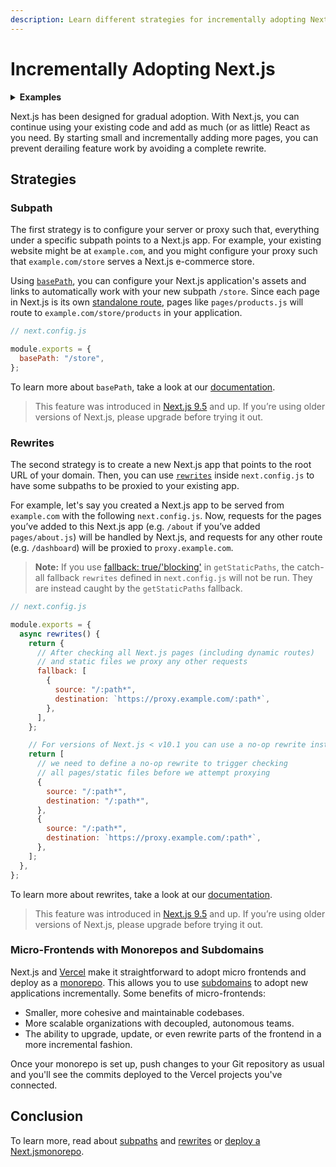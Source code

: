 ```yaml
---
description: Learn different strategies for incrementally adopting Next.js into your development workflow.
---
```


# Incrementally Adopting Next.js

<details>
  <summary>
    <b>Examples</b>
  </summary>
  <ul>
    <li>
      <a href="https://github.com/vercel/next.js/tree/canary/examples/rewrites">
        Rewrites
      </a>
    </li>
    <li>
      <a href="https://github.com/vercel/next.js/tree/canary/examples/redirects">
        Redirects
      </a>
    </li>
    <li>
      <a href="https://github.com/vercel/next.js/tree/canary/examples/with-zones">
        Multi-Zones
      </a>
    </li>
  </ul>
</details>

Next.js has been designed for gradual adoption. With Next.js, you can continue using your existing code and add as much (or as little) React as you need. By starting small and incrementally adding more pages, you can prevent derailing feature work by avoiding a complete rewrite.

## Strategies

### Subpath

The first strategy is to configure your server or proxy such that, everything under a specific subpath points to a Next.js app. For example, your existing website might be at `example.com`, and you might configure your proxy such that `example.com/store` serves a Next.js e-commerce store.

Using [`basePath`](/docs/api-reference/next.config.js/basepath.md), you can configure your Next.js application's assets and links to automatically work with your new subpath `/store`. Since each page in Next.js is its own [standalone route](/docs/routing/introduction.md), pages like `pages/products.js` will route to `example.com/store/products` in your application.

```jsx
// next.config.js

module.exports = {
  basePath: "/store",
};
```

To learn more about `basePath`, take a look at our [documentation](/docs/api-reference/next.config.js/basepath.md).

> This feature was introduced in [Next.js 9.5](https://nextjs.org/blog/next-9-5) and up. If you’re using older versions of Next.js, please upgrade before trying it out.

### Rewrites

The second strategy is to create a new Next.js app that points to the root URL of your domain. Then, you can use [`rewrites`](/docs/api-reference/next.config.js/rewrites.md) inside `next.config.js` to have some subpaths to be proxied to your existing app.

For example, let's say you created a Next.js app to be served from `example.com` with the following `next.config.js`. Now, requests for the pages you’ve added to this Next.js app (e.g. `/about` if you’ve added `pages/about.js`) will be handled by Next.js, and requests for any other route (e.g. `/dashboard`) will be proxied to `proxy.example.com`.

> **Note:** If you use [fallback: true/'blocking'](/docs/api-reference/data-fetching/get-static-paths#fallback-true) in `getStaticPaths`, the catch-all fallback `rewrites` defined in `next.config.js` will not be run. They are instead caught by the `getStaticPaths` fallback.

```jsx
// next.config.js

module.exports = {
  async rewrites() {
    return {
      // After checking all Next.js pages (including dynamic routes)
      // and static files we proxy any other requests
      fallback: [
        {
          source: "/:path*",
          destination: `https://proxy.example.com/:path*`,
        },
      ],
    };

    // For versions of Next.js < v10.1 you can use a no-op rewrite instead
    return [
      // we need to define a no-op rewrite to trigger checking
      // all pages/static files before we attempt proxying
      {
        source: "/:path*",
        destination: "/:path*",
      },
      {
        source: "/:path*",
        destination: `https://proxy.example.com/:path*`,
      },
    ];
  },
};
```

To learn more about rewrites, take a look at our [documentation](/docs/api-reference/next.config.js/rewrites.md).

> This feature was introduced in [Next.js 9.5](https://nextjs.org/blog/next-9-5) and up. If you’re using older versions of Next.js, please upgrade before trying it out.

### Micro-Frontends with Monorepos and Subdomains

Next.js and [Vercel](https://vercel.com) make it straightforward to adopt micro frontends and deploy as a [monorepo](https://vercel.com/blog/monorepos-are-changing-how-teams-build-software?utm_source=next-site&utm_medium=docs&utm_campaign=next-website). This allows you to use [subdomains](https://demo.vercel.pub/platforms-starter-kit) to adopt new applications incrementally. Some benefits of micro-frontends:

- Smaller, more cohesive and maintainable codebases.
- More scalable organizations with decoupled, autonomous teams.
- The ability to upgrade, update, or even rewrite parts of the frontend in a more incremental fashion.

Once your monorepo is set up, push changes to your Git repository as usual and you'll see the commits deployed to the Vercel projects you've connected.

## Conclusion

To learn more, read about [subpaths](/docs/api-reference/next.config.js/basepath.md) and [rewrites](/docs/api-reference/next.config.js/rewrites.md) or [deploy a Next.jsmonorepo](https://vercel.com/templates/next.js/monorepo).

